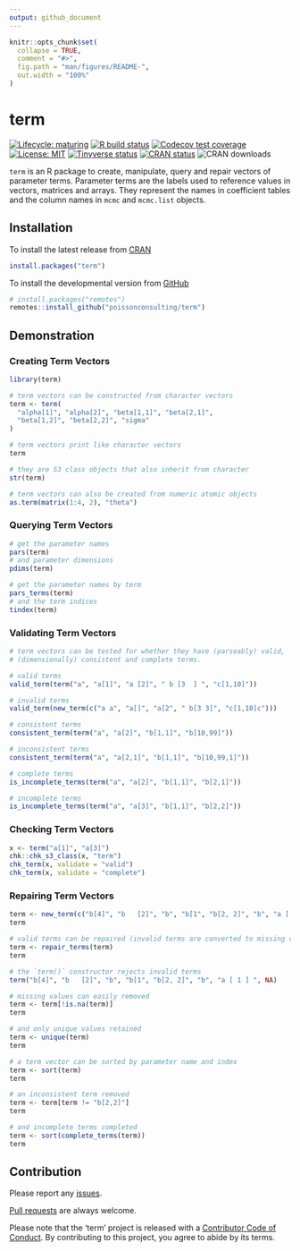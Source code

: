 ```yaml
---
output: github_document
---
```


<!-- README.md is generated from README.Rmd. Please edit that file -->

```r
knitr::opts_chunk$set(
  collapse = TRUE,
  comment = "#>",
  fig.path = "man/figures/README-",
  out.width = "100%"
)
```
# term

<!-- badges: start -->
[![Lifecycle: maturing](https://img.shields.io/badge/lifecycle-maturing-blue.svg)](https://www.tidyverse.org/lifecycle/#maturing)
[![R build status](https://github.com/poissonconsulting/term/workflows/R-CMD-check/badge.svg)](https://github.com/poissonconsulting/term/actions)
[![Codecov test coverage](https://codecov.io/gh/poissonconsulting/term/branch/master/graph/badge.svg)](https://codecov.io/gh/poissonconsulting/term?branch=master)
[![License: MIT](https://img.shields.io/badge/License-MIT-green.svg)](https://opensource.org/licenses/MIT)
[![Tinyverse status](https://tinyverse.netlify.com/badge/term)](https://CRAN.R-project.org/package=term)
[![CRAN status](https://www.r-pkg.org/badges/version/term)](https://cran.r-project.org/package=term)
![CRAN downloads](http://cranlogs.r-pkg.org/badges/term)
<!-- badges: end -->

`term` is an R package to create, manipulate, query and repair vectors of parameter terms.
Parameter terms are the labels used to reference values in vectors, matrices and arrays.
They represent the names in coefficient tables and the column names in 
`mcmc` and `mcmc.list` objects.

## Installation 

To install the latest release from [CRAN](https://cran.r-project.org)
```r
install.packages("term")
```

To install the developmental version from [GitHub](https://github.com/poissonconsulting/term)
```r
# install.packages("remotes")
remotes::install_github("poissonconsulting/term")
```

## Demonstration

### Creating Term Vectors
```r
library(term)

# term vectors can be constructed from character vectors
term <- term(
  "alpha[1]", "alpha[2]", "beta[1,1]", "beta[2,1]",
  "beta[1,2]", "beta[2,2]", "sigma"
)

# term vectors print like character vectors
term

# they are S3 class objects that also inherit from character
str(term)

# term vectors can also be created from numeric atomic objects
as.term(matrix(1:4, 2), "theta")
```

### Querying Term Vectors
```r
# get the parameter names
pars(term)
# and parameter dimensions
pdims(term)

# get the parameter names by term
pars_terms(term)
# and the term indices
tindex(term)
```

### Validating Term Vectors
```r
# term vectors can be tested for whether they have (parseably) valid,
# (dimensionally) consistent and complete terms.

# valid terms
valid_term(term("a", "a[1]", "a [2]", " b [3  ] ", "c[1,10]"))

# invalid terms
valid_term(new_term(c("a a", "a[]", "a[2", " b[3 3]", "c[1,10]c")))

# consistent terms
consistent_term(term("a", "a[2]", "b[1,1]", "b[10,99]"))

# inconsistent terms
consistent_term(term("a", "a[2,1]", "b[1,1]", "b[10,99,1]"))

# complete terms
is_incomplete_terms(term("a", "a[2]", "b[1,1]", "b[2,1]"))

# incomplete terms
is_incomplete_terms(term("a", "a[3]", "b[1,1]", "b[2,2]"))
```

### Checking Term Vectors
```r
x <- term("a[1]", "a[3]")
chk::chk_s3_class(x, "term")
chk_term(x, validate = "valid")
chk_term(x, validate = "complete")
```

### Repairing Term Vectors

```r
term <- new_term(c("b[4]", "b   [2]", "b", "b[1", "b[2, 2]", "b", "a [ 1 ] ", NA))
term

# valid terms can be repaired (invalid terms are converted to missing values)
term <- repair_terms(term)
term

# the `term()` constructor rejects invalid terms
term("b[4]", "b   [2]", "b", "b[1", "b[2, 2]", "b", "a [ 1 ] ", NA)

# missing values can easily removed
term <- term[!is.na(term)]
term

# and only unique values retained
term <- unique(term)
term

# a term vector can be sorted by parameter name and index
term <- sort(term)
term

# an inconsistent term removed
term <- term[term != "b[2,2]"]
term

# and incomplete terms completed
term <- sort(complete_terms(term))
term
```

## Contribution

Please report any [issues](https://github.com/poissonconsulting/term/issues).

[Pull requests](https://github.com/poissonconsulting/term/pulls) are always welcome.

Please note that the 'term' project is released with a [Contributor Code of Conduct](https://poissonconsulting.github.io/term/CODE_OF_CONDUCT.html).
By contributing to this project, you agree to abide by its terms.
